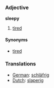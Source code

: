 ===Adjective===
'''sleepy'''

# [[tired]]

====Synonyms====
*[[tired]]

===Translations===
*[[German]]: [[schläfrig]]
*[[Dutch]]: [[slaperig]]